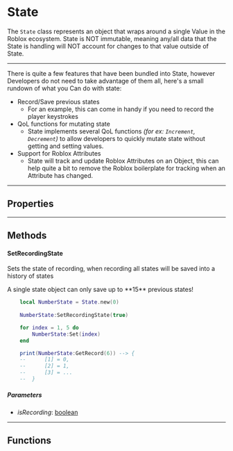 
# State
The `State` class represents an object that wraps around a single Value in the Roblox ecosystem. State is NOT immutable, meaning any/all data that the State is handling will NOT account for changes to that value outside of State.

---

There is quite a few features that have been bundled into State, however Developers do not need to take advantage of them all, here's a small rundown of what you Can do with state:

- Record/Save previous states
	- For an example, this can come in handy if you need to record the player keystrokes
- QoL functions for mutating state
	- State implements several QoL functions *(for ex: `Increment`, `Decrement`)* to allow developers to quickly mutate state without getting and setting values.
- Support for Roblox Attributes
	- State will track and update Roblox Attributes on an Object, this can help quite a bit to remove the Roblox boilerplate for tracking when an Attribute has changed.

---
## Properties

---
## Methods
#### SetRecordingState
Sets the state of recording, when recording all states will be saved into a history of states

<Callout emoji="⚠️">
	A single state object can only save up to **15** previous states!
</Callout>

```lua
	local NumberState = State.new(0)
	
	NumberState:SetRecordingState(true)

	for index = 1, 5 do
		NumberState:Set(index)
	end

	print(NumberState:GetRecord(6)) --> {
	--		[1] = 0,
	--		[2] = 1,
	--		[3] = ...
	--	}
```
##### Parameters
- *isRecording*: [boolean](https://create.roblox.com/docs/en-us/luau/booleans)

---
## Functions

